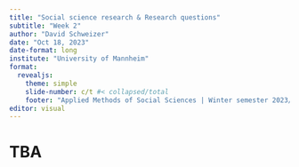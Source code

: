 ```yaml
---
title: "Social science research & Research questions"
subtitle: "Week 2"
author: "David Schweizer"
date: "Oct 18, 2023"
date-format: long
institute: "University of Mannheim"
format: 
  revealjs:
    theme: simple
    slide-number: c/t #< collapsed/total
    footer: "Applied Methods of Social Sciences | Winter semester 2023/24 | University of Innsbruck"
editor: visual
---
```


# TBA
